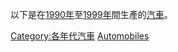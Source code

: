 以下是在[[1990年|1990年]]至[[1999年|1999年]]間生產的[[汽車|汽車]]。
{{Commons cat|1990s automobiles}}
{{Cat pair|1980年代汽車|2000年代汽車}}

[[Category:各年代汽車|Category:各年代汽車]]
[[Category:1990年代交通|Automobiles]]